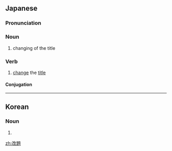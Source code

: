==Japanese==
{{ja-kanjitab|かい|だい|yomi=o}}

===Pronunciation===
{{ja-pron|かいだい|y=o}}

===Noun===
{{ja-noun|かいだい|tr=trans}}

# changing of the title

===Verb===
{{ja-verb-suru|かいだい|tr=trans}}

#[[change]] the [[title]]

====Conjugation====
{{ja-suru|かいだい}}

----

==Korean==
{{ko-hanjatab}}

===Noun===
{{ko-noun|hj|hangeul=개제}}

# {{hanja form of|개제|}}

[[zh:改題]]
